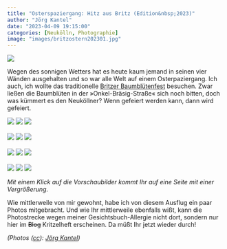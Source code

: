 ```yaml
---
title: "Osterspaziergang: Hitz aus Britz (Edition&nbsp;2023)"
author: "Jörg Kantel"
date: "2023-04-09 19:15:00"
categories: [Neukölln, Photographie]
image: "images/britzostern202301.jpg"
---
```


[![](images/britzostern202301-b.jpg)](https://www.flickr.com/photos/schockwellenreiter/52804846718/)

Wegen des sonnigen Wetters hat es heute kaum jemand in seinen vier Wänden ausgehalten und so war alle Welt auf einem Osterpaziergang. Ich auch, ich wollte das traditionelle [Britzer Baumblütenfest](https://www.berlin.de/events/2991117-2229501-britzer-baumbluete.html) besuchen. Zwar ließen die Baumblüten in der »Onkel-Bräsig-Straße« sich noch bitten, doch was kümmert es den Neuköllner? Wenn gefeiert werden kann, dann wird gefeiert.

[![](images/britzostern202302.jpg)](https://www.flickr.com/photos/schockwellenreiter/52803813357/)&nbsp;[![](images/britzostern202303.jpg)](https://www.flickr.com/photos/schockwellenreiter/52804775175/)&nbsp;[![](images/britzostern202304.jpg)](https://www.flickr.com/photos/schockwellenreiter/52804823108/)<br /><br />
[![](images/britzostern202305.jpg)](https://www.flickr.com/photos/schockwellenreiter/52804376326/)&nbsp;[![](images/britzostern202306.jpg)](https://www.flickr.com/photos/schockwellenreiter/52804827493/)&nbsp;[![](images/britzostern202307.jpg)](https://www.flickr.com/photos/schockwellenreiter/52804779790/)<br /><br />
[![](images/britzostern202308.jpg)](https://www.flickr.com/photos/schockwellenreiter/52804782885/)&nbsp;[![](images/britzostern202309.jpg)](https://www.flickr.com/photos/schockwellenreiter/52803824787/)&nbsp;[![](images/britzostern202310.jpg)](https://www.flickr.com/photos/schockwellenreiter/52803825977/)<br /><br />
[![](images/britzostern202311.jpg)](https://www.flickr.com/photos/schockwellenreiter/52804798850/)&nbsp;[![](images/britzostern202312.jpg)](https://www.flickr.com/photos/schockwellenreiter/52804839353/)&nbsp;[![](images/britzostern202313.jpg)](https://www.flickr.com/photos/schockwellenreiter/52804797975/)

*Mit einem Klick auf die Vorschaubilder kommt Ihr auf eine Seite mit einer Vergrößerung.*

Wie mittlerweile von mir gewohnt, habe ich von diesem Ausflug ein paar Photos mitgebracht. Und wie Ihr mittlerweile ebenfalls wißt, kann die Photostrecke wegen meiner Gesichtsbuch-Allergie nicht dort, sondern nur hier im ~~Blog~~ Kritzelheft erscheinen. Da müßt Ihr jetzt wieder durch!

*(Photos ([cc](http://creativecommons.org/licenses/by-nc-nd/2.0/)): [Jörg Kantel](http://cognitiones.kantel-chaos-team.de/cv.html))*
